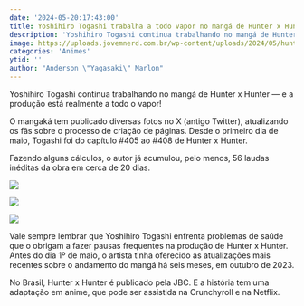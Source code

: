```yaml
---
date: '2024-05-20:17:43:00'
title: Yoshihiro Togashi trabalha a todo vapor no mangá de Hunter x Hunter
description: 'Yoshihiro Togashi continua trabalhando no mangá de Hunter x Hunter — e a produção está realmente a todo o vapor!'
image: https://uploads.jovemnerd.com.br/wp-content/uploads/2024/05/hunter_x_hunter_gon__m1062l.jpg
categories: 'Animes'
ytid: ''
author: "Anderson \"Yagasaki\" Marlon"
---
```


Yoshihiro Togashi continua trabalhando no mangá de Hunter x Hunter — e a produção está realmente a todo o vapor!

O mangaká tem publicado diversas fotos no X (antigo Twitter), atualizando os fãs sobre o processo de criação de páginas. Desde o primeiro dia de maio, Togashi foi do capítulo #405 ao #408 de Hunter x Hunter.

Fazendo alguns cálculos, o autor já acumulou, pelo menos, 56 laudas inéditas da obra em cerca de 20 dias.

![](https://pbs.twimg.com/media/GNMoVxBbwAAFPb4?format=jpg&name=small)

![](https://pbs.twimg.com/media/GNRvIAKacAAWaqb?format=jpg&name=small)

![](https://pbs.twimg.com/media/GNW2AdrbkAALctK?format=jpg&name=small)

Vale sempre lembrar que Yoshihiro Togashi enfrenta problemas de saúde que o obrigam a fazer pausas frequentes na produção de Hunter x Hunter. Antes do dia 1º de maio, o artista tinha oferecido as atualizações mais recentes sobre o andamento do mangá há seis meses, em outubro de 2023.

No Brasil, Hunter x Hunter é publicado pela JBC. E a história tem uma adaptação em anime, que pode ser assistida na Crunchyroll e na Netflix.
